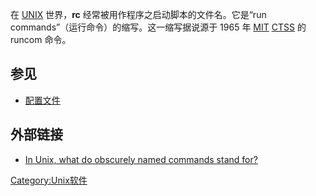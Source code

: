 {{expand|time=2011-02-03T08:46:53+00:00}}
在 [[UNIX|UNIX]] 世界，'''rc''' 经常被用作程序之启动脚本的文件名。它是“run commands”（运行命令）的缩写。这一缩写据说源于 1965 年 [[MIT|MIT]] [[CTSS|CTSS]] 的 runcom 命令。

==参见==
* [[配置文件|配置文件]]

==外部链接==
*[http://kb.iu.edu/data/abnd.html In Unix, what do obscurely named commands stand for?]{{Wayback|url=http://kb.iu.edu/data/abnd.html |date=20131017201535 }}

{{软件小作品}}
[[Category:Unix软件|Category:Unix软件]]